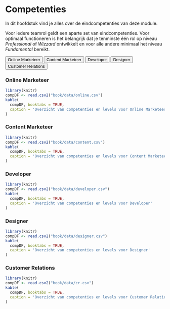 # Competenties

In dit hoofdstuk vind je alles over de eindcompetenties van deze module.

Voor iedere teamrol geldt een aparte set van eindcompetenties. Voor optimaal functioneren is het belangrijk dat je tenminste één rol op niveau *Professional* of *Wizzard* ontwikkelt en voor alle andere minimaal het niveau *Fundamental* bereikt.

<div class="tab">
  <button class="tablinks" onclick="openTab(event, 'Online Marketeer')" id="defaultOpen">Online Marketeer</button>
  <button class="tablinks" onclick="openTab(event, 'Content Marketeer')">Content Marketeer</button>
  <button class="tablinks" onclick="openTab(event, 'Developer')">Developer</button>
  <button class="tablinks" onclick="openTab(event, 'Designer')">Designer</button>
  <button class="tablinks" onclick="openTab(event, 'Customer Relations')">Customer Relations</button>
</div>

<div id="Online Marketeer" class="tabcontent">
  <h3>Online Marketeer</h3>
<p>  
```r
library(knitr)
compDF <- read.csv2("book/data/online.csv")
kable(
  compDF, booktabs = TRUE,
  caption = 'Overzicht van competenties en levels voor Online Marketeer'
)
```
<p>
</div>

<div id="Content Marketeer" class="tabcontent">
  <h3>Content Marketeer</h3>
   <p>  
```r
library(knitr)
compDF <- read.csv2("book/data/content.csv")
kable(
  compDF, booktabs = TRUE,
  caption = 'Overzicht van competenties en levels voor Content Marketeer'
)
```
  <p>
</div>

<div id="Developer" class="tabcontent">
  <h3>Developer</h3>
  <p>  
```r
library(knitr)
compDF <- read.csv2("book/data/developer.csv")
kable(
  compDF, booktabs = TRUE,
  caption = 'Overzicht van competenties en levels voor Developer'
)
```
  <p>
</div>

<div id="Designer" class="tabcontent">
  <h3>Designer</h3>
  <p>  
```r
library(knitr)
compDF <- read.csv2("book/data/designer.csv")
kable(
  compDF, booktabs = TRUE,
  caption = 'Overzicht van competenties en levels voor Designer'
)
```
  <p>
</div>

<div id="Customer Relations" class="tabcontent">
  <h3>Customer Relations</h3>
  <p>  
```r
library(knitr)
compDF <- read.csv2("book/data/cr.csv")
kable(
  compDF, booktabs = TRUE,
  caption = 'Overzicht van competenties en levels voor Customer Relations'
)
```
  <p>
</div>

<script>
function openTab(evt, cityName) {
    // Declare all variables
    var i, tabcontent, tablinks;

    // Get all elements with class="tabcontent" and hide them
    tabcontent = document.getElementsByClassName("tabcontent");
    for (i = 0; i < tabcontent.length; i++) {
        tabcontent[i].style.display = "none";
    }

    // Get all elements with class="tablinks" and remove the class "active"
    tablinks = document.getElementsByClassName("tablinks");
    for (i = 0; i < tablinks.length; i++) {
        tablinks[i].className = tablinks[i].className.replace(" active", "");
    }

    // Show the current tab, and add an "active" class to the button that opened the tab
    document.getElementById(cityName).style.display = "block";
    evt.currentTarget.className += " active";
}

// Get the element with id="defaultOpen" and click on it
document.getElementById("defaultOpen").click();
</script>
